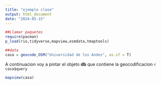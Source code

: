 ```yaml
---
title: "ejemplo clase"
output: html_document
date: "2024-05-15"
---
```


```r
##Llamar paquetes
require(pacman)
p_load(rio,tidyverse,mapview,osmdata,tmaptools)

##data
casa = geocode_OSM("Universidad de los Andes", as.sf = T)
```

A continuacion voy a pintar el objeto **db** que contiene la geocodificacion `r casa$query`
```r
mapview(casa)
```